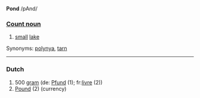 '''Pond''' /pAnd/

===[[Count noun]]===
# [[small]] [[lake]]

Synonyms: [[polynya]], [[tarn]]

----

===Dutch===
#500 [[gram]] (de: [[Pfund]] (1); fr:[[livre]] (2))
#[[Pound]] (2) (currency)
